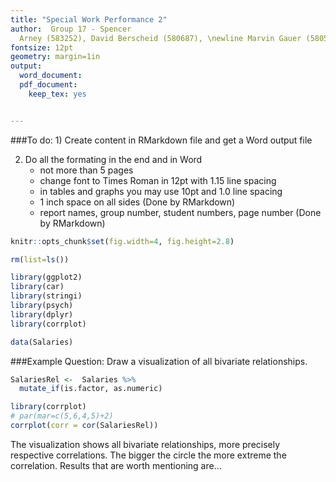 ```yaml
---
title: "Special Work Performance 2"
author:  Group 17 - Spencer
  Arney (583252), David Berscheid (580687), \newline Marvin Gauer (580553), Cemre Uenal (585962), 
fontsize: 12pt 
geometry: margin=1in
output:
  word_document:
  pdf_document:
    keep_tex: yes


---
```


###To do:
1) Create content in RMarkdown file and get a Word output file

2) Do all the formating in the end and in Word
    - not more than 5 pages
    - change font to Times Roman in 12pt with 1.15 line spacing
    - in tables and graphs you may use 10pt and 1.0 line spacing
    - 1 inch space on all sides (Done by RMarkdown)
    - report names, group number, student numbers, page number (Done by RMarkdown)


```r
knitr::opts_chunk$set(fig.width=4, fig.height=2.8)
```
```r
rm(list=ls())

library(ggplot2)
library(car)
library(stringi)
library(psych)
library(dplyr)
library(corrplot)

data(Salaries)
```


###Example Question: Draw a visualization of all bivariate relationships.
```r
SalariesRel <-  Salaries %>%
  mutate_if(is.factor, as.numeric)

library(corrplot)
# par(mar=c(5,6,4,5)+2)
corrplot(corr = cor(SalariesRel))
```

The visualization shows all bivariate relationships, more precisely respective correlations. The bigger the circle the more extreme the correlation. Results that are worth mentioning are... 



    